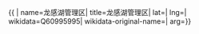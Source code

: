 {{ {{{1|PRC admin/showdata}}}|
name=龙感湖管理区|
title=龙感湖管理区|
lat=|
lng=|
wikidata=Q60995995|
wikidata-original-name=|
arg={{{arg|}}}}}